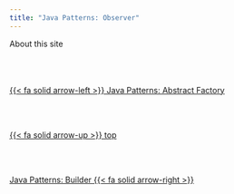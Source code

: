 ```yaml
---
title: "Java Patterns: Observer"
---
```


About this site<!--- navLinks -->
<br><br>
<div class=row>
<br>
<div class='column left previous'>
<br>
[{{< fa solid arrow-left >}} Java Patterns: Abstract Factory](/javase/se-pattern-abstractfactory.qmd)
<br>
</div>
<br>
<div class='column center'>
<br>
[{{< fa solid arrow-up >}} top](#top)
<br>
</div>
<br>
<div class='column right next'>
<br>
[Java Patterns: Builder  {{< fa solid arrow-right >}}](/javase/se-pattern-builder.qmd)
<br>
</div>
<br>
</div>
